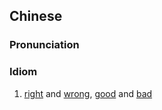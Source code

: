 ==Chinese==
{{zh-forms|type=22}}

===Pronunciation===
{{zh-pron
|m=shìfēihēibái
|c=si6 fei1 hak1 baak6
|cat=cy
}}

===Idiom===
{{zh-idiom}}

# [[right]] and [[wrong]], [[good]] and [[bad]]